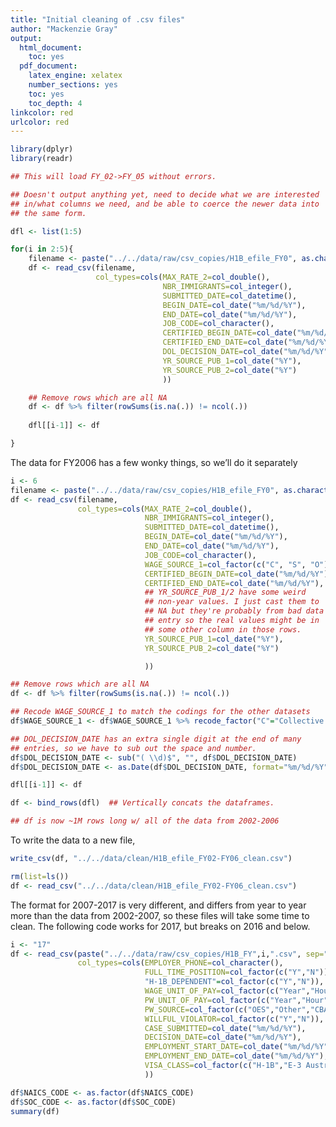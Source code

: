```yaml
---
title: "Initial cleaning of .csv files"
author: "Mackenzie Gray"
output:
  html_document:
    toc: yes
  pdf_document:
    latex_engine: xelatex
    number_sections: yes
    toc: yes
    toc_depth: 4
linkcolor: red
urlcolor: red
---
```



```r
library(dplyr)
library(readr)
```

```r

## This will load FY_02->FY_05 without errors.

## Doesn't output anything yet, need to decide what we are interested
## in/what columns we need, and be able to coerce the newer data into
## the same form.

dfl <- list(1:5)

for(i in 2:5){
    filename <- paste("../../data/raw/csv_copies/H1B_efile_FY0", as.character(i), ".txt", sep="")
    df <- read_csv(filename,
                   col_types=cols(MAX_RATE_2=col_double(),
                                  NBR_IMMIGRANTS=col_integer(),
                                  SUBMITTED_DATE=col_datetime(),
                                  BEGIN_DATE=col_date("%m/%d/%Y"),
                                  END_DATE=col_date("%m/%d/%Y"),
                                  JOB_CODE=col_character(),
                                  CERTIFIED_BEGIN_DATE=col_date("%m/%d/%Y"),
                                  CERTIFIED_END_DATE=col_date("%m/%d/%Y"),
                                  DOL_DECISION_DATE=col_date("%m/%d/%Y"),
                                  YR_SOURCE_PUB_1=col_date("%Y"),
                                  YR_SOURCE_PUB_2=col_date("%Y")
                                  ))

    ## Remove rows which are all NA
    df <- df %>% filter(rowSums(is.na(.)) != ncol(.))
    
    dfl[[i-1]] <- df

}
```

The data for FY2006 has a few wonky things, so we'll do it separately

```r

i <- 6
filename <- paste("../../data/raw/csv_copies/H1B_efile_FY0", as.character(i), ".txt", sep="")
df <- read_csv(filename,
               col_types=cols(MAX_RATE_2=col_double(),
                              NBR_IMMIGRANTS=col_integer(),
                              SUBMITTED_DATE=col_datetime(),
                              BEGIN_DATE=col_date("%m/%d/%Y"),
                              END_DATE=col_date("%m/%d/%Y"),
                              JOB_CODE=col_character(),
                              WAGE_SOURCE_1=col_factor(c("C", "S", "O")),
                              CERTIFIED_BEGIN_DATE=col_date("%m/%d/%Y"),
                              CERTIFIED_END_DATE=col_date("%m/%d/%Y"),
                              ## YR_SOURCE_PUB_1/2 have some weird
                              ## non-year values. I just cast them to
                              ## NA but they're probably from bad data
                              ## entry so the real values might be in
                              ## some other column in those rows.
                              YR_SOURCE_PUB_1=col_date("%Y"),
                              YR_SOURCE_PUB_2=col_date("%Y")

                              ))

## Remove rows which are all NA
df <- df %>% filter(rowSums(is.na(.)) != ncol(.))

## Recode WAGE_SOURCE_1 to match the codings for the other datasets
df$WAGE_SOURCE_1 <- df$WAGE_SOURCE_1 %>% recode_factor("C"="Collective Bargaining Agreement", "O"="Other", "S"="SESA")

## DOL_DECISION_DATE has an extra single digit at the end of many
## entries, so we have to sub out the space and number.
df$DOL_DECISION_DATE <- sub("( \\d)$", "", df$DOL_DECISION_DATE)
df$DOL_DECISION_DATE <- as.Date(df$DOL_DECISION_DATE, format="%m/%d/%Y")

dfl[[i-1]] <- df

df <- bind_rows(dfl)  ## Vertically concats the dataframes.

## df is now ~1M rows long w/ all of the data from 2002-2006
```

To write the data to a new file,

```r
write_csv(df, "../../data/clean/H1B_efile_FY02-FY06_clean.csv")
```

```r
rm(list=ls())
df <- read_csv("../../data/clean/H1B_efile_FY02-FY06_clean.csv")
```

The format for 2007-2017 is very different, and differs from year to year more than the data from 2002-2007, so these files will take some time to clean. The following code works for 2017, but breaks on 2016 and below.

```r

i <- "17"
df <- read_csv(paste("../../data/raw/csv_copies/H1B_FY",i,".csv", sep=""),
               col_types=cols(EMPLOYER_PHONE=col_character(),
                              FULL_TIME_POSITION=col_factor(c("Y","N")),
                              "H-1B_DEPENDENT"=col_factor(c("Y","N")),
                              WAGE_UNIT_OF_PAY=col_factor(c("Year","Hour","Month","Bi-Weekly","Week")),
                              PW_UNIT_OF_PAY=col_factor(c("Year","Hour","Month","Bi-Weekly","Week")),
                              PW_SOURCE=col_factor(c("OES","Other","CBA","DBA","SCA")),
                              WILLFUL_VIOLATOR=col_factor(c("Y","N")),
                              CASE_SUBMITTED=col_date("%m/%d/%Y"),
                              DECISION_DATE=col_date("%m/%d/%Y"),
                              EMPLOYMENT_START_DATE=col_date("%m/%d/%Y"),
                              EMPLOYMENT_END_DATE=col_date("%m/%d/%Y"),
                              VISA_CLASS=col_factor(c("H-1B","E-3 Australian", "H-1B1 Singapore", "H-1B1 Chile"))
                              ))

df$NAICS_CODE <- as.factor(df$NAICS_CODE)
df$SOC_CODE <- as.factor(df$SOC_CODE)
summary(df)
```
